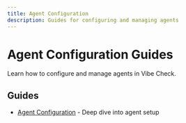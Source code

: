```yaml
---
title: Agent Configuration
description: Guides for configuring and managing agents
---
```


# Agent Configuration Guides

Learn how to configure and manage agents in Vibe Check.

## Guides

- [Agent Configuration](/guides/agents/configuration/) - Deep dive into agent setup
